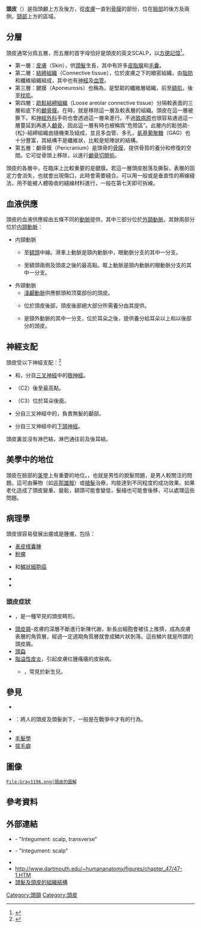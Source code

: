 {{不是|頭皮屑}}
{{Infobox anatomy
| Name        = 頭皮
| Latin       = scalpus
| Image       = Layers of the scalp and meninges.png
| Caption     = Illustration depicting the layers of the scalp and [[meninges|meninges]]
| Image2      = Double_cowlick.jpg
| Caption2    = 頭皮
| Precursor   =
| System      =
| Artery      = {{le|滑車上動脈|Supratrochlear artery}}、{{le|眶上動脈|Supraorbital_artery}}、[[淺顳動脈|淺顳動脈]]、{{le|枕動脈|Occipital artery}}
| Vein        = {{le|淺顳靜脈|Superficial temporal vein}}、{{le|耳後靜脈|Posterior auricular vein}}、{{le|枕靜脈|Occipital vein}}
| Nerve       = {{le|滑車上神經|Supratrochlear nerve}}、{{le|眶上神經|Supraorbital nerve}}、{{le|枕大神經|Greater occipital nerve}}、{{le|枕小神經|Lesser occipital nerve}}
| Lymph       = {{le|枕淋巴結|Occipital lymph nodes}}、{{le|乳突淋巴結|Mastoid lymph nodes}}
<!--
| GraySubject = 105
| GrayPage    = 378
| MeshName    = Scalp
| MeshNumber  = A01.456.810
| DorlandsPre = s_03
| DorlandsSuf = 12721502
-->
}}

'''頭皮'''（{{lang-en|Scalp}}）是指頭顱上方及後方，從[[皮膚|皮膚]]一直到[[骨膜|骨膜]]的部份，位在[[臉部|臉部]]的後方及兩側，[[頸部|頸部]]上方的區域。

==分層==
頭皮通常分爲五層，而五層的首字母恰好是頭皮的英文SCALP，以[[记忆术|方便記憶]]<ref>{{MedicalMnemonics|258|||}}</ref>。

* 第一層：[[皮膚|皮膚]]（Skin），供[[頭髮|頭髮]]生長，其中有許多[[皮脂腺|皮脂腺]]和[[毛囊|毛囊]]。
* 第二層：[[結締組織|結締組織]]（Connective tissue），位於皮膚之下的緻密組織，由[[脂肪|脂肪]]和纖維組織組成，其中也有[[神經|神經]]及[[血管|血管]]。
* 第三層：腱膜（Aponeurosis）也稱為{{le|帽狀腱膜|Epicranial aponeurosis}}，是堅韌的纖維層組織，前至[[額肌|額肌]]，後至[[枕肌|枕肌]]。
* 第四層：[[疏鬆結締組織|疏鬆結締組織]]（Loose areolar connective tissue）分隔較表面的三層和底下的[[顱骨膜|顱骨膜]]。在{{le|剝頭皮|頭皮移除}}時，就是移除這一層及較表層的組織。頭皮在這一層被撕下。{{le|顱面手術|Craniofacial surgery}}和[[神經外科|神經外科]]手術也會透過這一層來進行。不過[[致病原|致病原]]也很容易通過這一層蔓延到{{le|導靜脈|Emissary veins}}再進入[[顱骨|顱骨]]，因此這一層有時也被稱爲“危險區”。此層内的鬆弛疏-{松}-結締組織由隨機{{le|1型膠原|Type I collagen}}束及{{le|3型膠原|Collagen,_type_III,_alpha_1}}組成，並且多血管、多孔，[[氨基葡聚糖|氨基葡聚糖]]（GAG）也十分豐富，其結構不是纖維狀，比較是矩陣狀的結構。
* 第五層：顱骨膜（Pericranium）是頭骨的[[骨膜|骨膜]]，提供骨質的養分和修復的空間。它可從骨頭上移除，以進行[[顱骨切開術|顱骨切開術]]。

頭皮的各層中，在臨床上比較重要的是腱膜。若這一層頭皮脫落及撕裂，表層的固定力會消失，也就會出現傷口，此時會需要縫合。可以用一般或是垂直性的褥線縫法，用不能被人體吸收的縫線材料進行，一般在第七天即可拆線。

== 血液供應 ==
頭皮的血液供應經由五條不同的[[動脈|動脈]]提供，其中三部分位於[[外頸動脈|外頸動脈]]，其餘兩部分位於[[内頸動脈|内頸動脈]]：

*内頸動脈
** {{le|滑車上動脈|Supratrochlear artery}}至[[額頭|額頭]]中線。滑車上動脈是頸内動脈中，眼動脈分支的其中一分支。
** {{le|眶上動脈|Supraorbital_artery}}至額頭兩側及頭皮之後的最高點。眶上動脈是頸内動脈的眼動脈分支的其中一分支。
*外頸動脈
** [[淺顳動脈|淺顳動脈]]供應额頭和顶葉部份的頭皮。
** {{le|枕動脈|Occipital artery}}位於頭皮後部，頭皮後部絕大部分所需養分由其提供。
** {{le|耳後動脈|Posterior auricular artery}}是頸外動脈的其中一分支，位於耳朵之後，提供養分給耳朵以上和以後部分的頭皮。

==神經支配==
頭皮受以下神經支配：<ref>{{MedicalMnemonics|2046|||}}</ref>
* {{le|滑車上神經|Supratrochlear nerve}}和{{le|眶上神經|Supraorbital nerve}}，分自[[三叉神經|三叉神經]]中的[[眼神經|眼神經]]。
* {{le|枕大神經|Greater occipital nerve}}（C2）後至最高點。
* {{le|枕小神經|Lesser occipital nerve}}（C3）位於耳朵後面。
* {{le|顴顳神經|Zygomaticotemporal nerve}}分自三叉神經中的{{le|上頜神經|Maxillary nerve}}，負責無髮的顳部。
*{{le|耳顳神經|Auriculotemporal nerve}}分自三叉神經中的[[下頜神經|下頜神經]]。

頭皮裏並沒有淋巴結，淋巴通往前及後耳結。

==美學中的地位==
頭皮在臉部的[[美學|美學]]上有重要的地位。{{le|雄激素性脫髮|Androgenic alopecia}}，也就是男性的脫髮問題，是男人較關注的問題。這可由藥物（如[[非那雄胺|非那雄胺]]）或[[植髮|植髮]]治療，均能達到不同程度的成功效果。如果老化造成了頭皮變重、變鬆，額頭可能會變低，髮綫也可能會後移，{{le|眉毛拉提術|brow lift}}可以處理這些問題。

==病理學==
頭皮很容易發展出瘤或是腫瘤，包括：
* [[表皮樣囊腫|表皮樣囊腫]]
* [[粉瘤|粉瘤]]
* {{le|光化性角化病|Actinic Keratosis}}和[[鱗狀細胞癌|鱗狀細胞癌]]
* {{le|基底細胞瘤|Basal-cell carcinoma}}
* {{le|默克細胞瘤|Merkel-cell carcinoma}}

===頭皮症狀===
* {{le|回狀頭皮|Cutis verticis gyrata}}，是一種罕見的頭皮畸形。
* [[頭皮屑|頭皮屑]]–皮膚的深層不斷進行新陳代謝，新長出細胞會被往上推擠，成為皮膚表層的角質層，經過一定週期角質層就會成鱗片狀剝落。這些鱗片就是所謂的頭皮屑。
* [[頭蝨|頭蝨]]
* [[脂溢性皮炎|脂溢性皮炎]]，引起皮膚红腫瘙癢的皮肤病。
** {{le|Cradle cap|Cradle cap}}，常見於新生兒。
<!--* [[Tycoon's_cap|Tycoon's cap]], also known as ''[[acne_necrotica|acne necrotica]] miliaris'', characterized by pustules and itching-->

==參見==
* {{le|皮膚搔抓症|Dermatillomania}}
* {{le|剝頭皮|Scalping}}：將人的頭皮及頭髮剥下，一般是在戰爭中才有的行為。
* {{le|頭皮疼痛|Trichodynia}}
* [[毛髮學|毛髮學]]
* [[拔毛癖|拔毛癖]]

==圖像==
<gallery>
 File:Gray1196.png|頭皮的圖解
</gallery>

==參考資料==
<references/>
<!--
{{Head and neck general}}-->

==外部連結==
* {{BUHistology|08601ooa}} - "Integument: scalp, transverse"
* {{BUHistology|08801ooa}} - "Integument: scalp"
* {{NormanAnatomy|lesson1}}
* http://www.dartmouth.edu/~humananatomy/figures/chapter_47/47-1.HTM {{Wayback|url=http://www.dartmouth.edu/~humananatomy/figures/chapter_47/47-1.HTM |date=20160430221502 }}
*[http://www.hairway.org/show.aspx?id=435&cid=42 頭髮及頭皮的組織結構] {{Wayback|url=http://www.hairway.org/show.aspx?id=435&cid=42 |date=20190608144704 }}
{{人体解剖学}}

[[Category:頭頸|Category:頭頸]]
[[Category:頭皮|Category:頭皮]]
